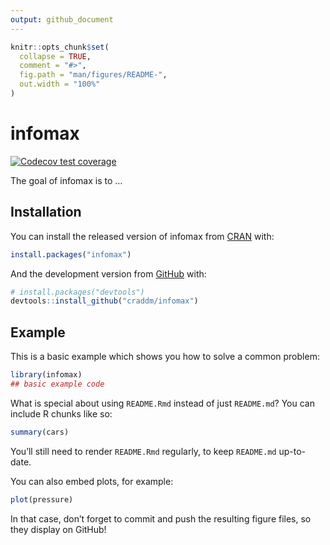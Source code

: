 ```yaml
---
output: github_document
---
```


<!-- README.md is generated from README.Rmd. Please edit that file -->

```r
knitr::opts_chunk$set(
  collapse = TRUE,
  comment = "#>",
  fig.path = "man/figures/README-",
  out.width = "100%"
)
```

# infomax

<!-- badges: start -->
  [![Codecov test coverage](https://codecov.io/gh/craddm/infomax/branch/master/graph/badge.svg)](https://codecov.io/gh/craddm/infomax?branch=master)
  <!-- badges: end -->

The goal of infomax is to ...

## Installation

You can install the released version of infomax from [CRAN](https://CRAN.R-project.org) with:

``` r
install.packages("infomax")
```

And the development version from [GitHub](https://github.com/) with:

``` r
# install.packages("devtools")
devtools::install_github("craddm/infomax")
```
## Example

This is a basic example which shows you how to solve a common problem:

```r
library(infomax)
## basic example code
```

What is special about using `README.Rmd` instead of just `README.md`? You can include R chunks like so:

```r
summary(cars)
```

You'll still need to render `README.Rmd` regularly, to keep `README.md` up-to-date.

You can also embed plots, for example:

```r
plot(pressure)
```

In that case, don't forget to commit and push the resulting figure files, so they display on GitHub!
